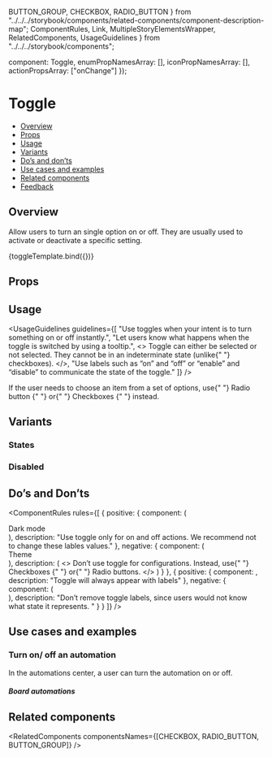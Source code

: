   BUTTON_GROUP,
  CHECKBOX,
  RADIO_BUTTON
} from "../../../storybook/components/related-components/component-description-map";
  ComponentRules,
  Link,
  MultipleStoryElementsWrapper,
  RelatedComponents,
  UsageGuidelines
} from "../../../storybook/components";

  component: Toggle,
  enumPropNamesArray: [],
  iconPropNamesArray: [],
  actionPropsArray: ["onChange"]
});

<Meta title="Inputs/Toggle" component={Toggle} argTypes={metaSettings.argTypes} decorators={metaSettings.decorators} />

<!--- Component template -->


<!--- Component documentation -->

# Toggle

- [Overview](#overview)
- [Props](#props)
- [Usage](#usage)
- [Variants](#variants)
- [Do’s and don’ts](#dos-and-donts)
- [Use cases and examples](#use-cases-and-examples)
- [Related components](#related-components)
- [Feedback](#feedback)

## Overview

Allow users to turn an single option on or off. They are usually used to activate or deactivate a specific setting.

<Canvas>
  <Story name="Overview">{toggleTemplate.bind({})}</Story>
</Canvas>

## Props

<ArgsTable story="Overview" />

## Usage

<UsageGuidelines
  guidelines={[
    "Use toggles when your intent is to turn something on or off instantly.",
    "Let users know what happens when the toggle is switched by using a tooltip.",
    <>
      Toggle can either be selected or not selected. They cannot be in an indeterminate state (unlike{" "}
      <Link href="/?path=/docs/inputs-checkbox--overview">checkboxes</Link>).
    </>,
    "Use labels such as “on” and “off” or “enable” and “disable” to communicate the state of the toggle."
  ]}
/>

<Tip>
  If the user needs to choose an item from a set of options, use{" "}
  <Link href="/?path=/docs/inputs-radio-button--overview" size={Link.sizes.SMALL} withoutSpacing>
    Radio button
  </Link>{" "}
  or{" "}
  <Link href="/?path=/docs/inputs-checkbox--overview" size={Link.sizes.SMALL} withoutSpacing>
    Checkboxes
  </Link>{" "}
  instead.
</Tip>

## Variants

### States

<Canvas>
  <Story name="States">
    <MultipleStoryElementsWrapper className="monday-storybook-toggle_column">
      <Toggle isDefaultSelected={false} />
      <Toggle />
    </MultipleStoryElementsWrapper>
  </Story>
</Canvas>

### Disabled

<Canvas>
  <Story name="Disabled">
    <MultipleStoryElementsWrapper className="monday-storybook-toggle_column">
      <Toggle isDefaultSelected={false} disabled />
      <Toggle disabled />
    </MultipleStoryElementsWrapper>
  </Story>
</Canvas>

## Do’s and Don’ts

<ComponentRules
  rules={[
    {
      positive: {
        component: (
          <div className="monday-storybook-toggle_row">
            Dark mode <Toggle />
          </div>
        ),
        description: "Use toggle only for on and off actions. We recommend not to change these lables values."
      },
      negative: {
        component: (
          <div className="monday-storybook-toggle_row">
            Theme <Toggle offOverrideText="Light mode" onOverrideText="Dark mode" />
          </div>
        ),
        description: (
          <>
            Don’t use toggle for configurations. Instead, use{" "}
            <Link href="/?path=/docs/inputs-checkbox--overview" withoutSpacing>
              Checkboxes
            </Link>{" "}
            or{" "}
            <Link href="/?path=/docs/inputs-radio-button--overview" withoutSpacing>
              Radio buttons.
            </Link>
          </>
        )
      }
    },
    {
      positive: {
        component: <Toggle />,
        description: "Toggle will always appear with labels"
      },
      negative: {
        component: (
          <div className="monday-storybook-toggle_column">
            <Toggle offOverrideText="" />
            <Toggle areLabelsHidden />
          </div>
        ),
        description: "Don’t remove toggle labels, since users would not know what state it represents. "
      }
    }
  ]}
/>

## Use cases and examples

### Turn on/ off an automation

In the automations center, a user can turn the automation on or off.

<Canvas>
  <Story name="Turn on/ off an automation">
    <h5>Board automations</h5>
    <Toggle />
  </Story>
</Canvas>

## Related components

<RelatedComponents componentsNames={[CHECKBOX, RADIO_BUTTON, BUTTON_GROUP]} />
